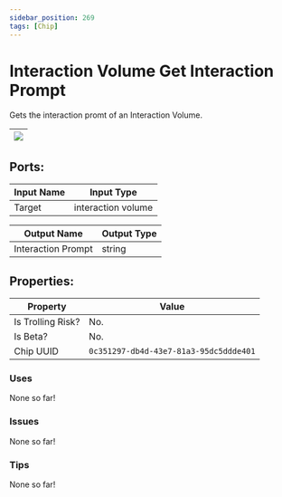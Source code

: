 ```yaml
---
sidebar_position: 269
tags: [Chip]
---
```


# Interaction Volume Get Interaction Prompt


Gets the interaction promt of an Interaction Volume.

| ![](https://images-ext-2.discordapp.net/external/MPmIaQzlEPmgGWlgi-WxBBXt0Bjv_zWPkg1y1f_sy3s/https/www.recroomcircuits.com/image/circuit/absolute-value?width=206&height=108) |
|-----|

## Ports:

| Input Name | Input Type |
|-----------|-----------|
| Target | interaction volume |

| Output Name | Output Type |
|-----------|-----------|
| Interaction Prompt | string |

## Properties:

| Property  | Value |
|-------------------|-----------|
| Is Trolling Risk? | No. |
| Is Beta? | No. |
| Chip UUID | `0c351297-db4d-43e7-81a3-95dc5ddde401` |

### Uses
None so far!

### Issues
None so far!

### Tips
None so far!
